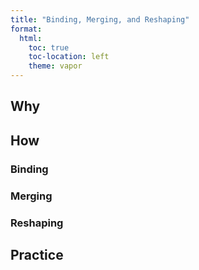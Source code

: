 ```yaml
---
title: "Binding, Merging, and Reshaping"
format:
  html:
    toc: true
    toc-location: left
    theme: vapor
---
```


## Why

## How

### Binding

### Merging

### Reshaping

## Practice